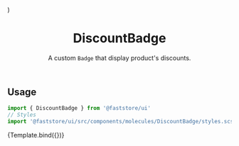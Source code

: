 

<Meta title="Molecules/DiscountBadge" component={DiscountBadge} argTypes={{}} />

  <DiscountBadge id="discount-badge-id" listPrice={65} spotPrice={40} />
)

<header>

# DiscountBadge

A custom `Badge` that display product's discounts.

</header>

## Usage

```jsx
import { DiscountBadge } from '@faststore/ui'
// Styles
import '@faststore/ui/src/components/molecules/DiscountBadge/styles.scss'
```

<Canvas>
  <Story
    name="default"
    args={{
      id: 'discount-badge-default',
    }}
  >
    {Template.bind({})}
  </Story>
</Canvas>

<ArgsTable story="default" />
